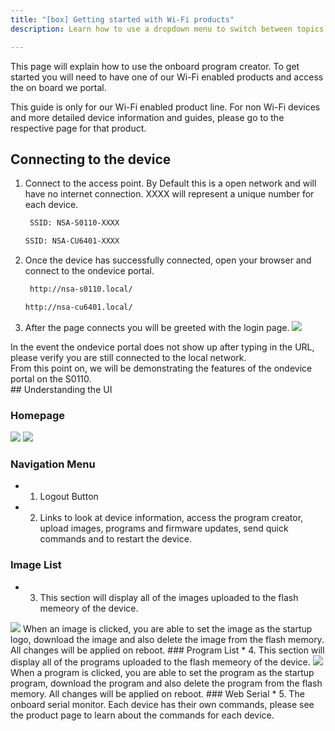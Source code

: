 ```yaml
---
title: "[box] Getting started with Wi-Fi products"
description: Learn how to use a dropdown menu to switch between topics in your Starlight website.

---
```



This page will explain how to use the onboard program creator. To get started you will need to have one of our Wi-Fi enabled products and access the on board we portal. 

<Aside>This guide is only for our Wi-Fi enabled product line. For non Wi-Fi devices and more detailed device information and guides, please go to the respective page for that product.</Aside>

## Connecting to the device

<Steps>

1. Connect to the access point. By Default this is a open network and will have no internet connection. XXXX will represent a unique number for each device. 

   <Tabs syncKey="S0110">

   <TabItem label="S0110">

   ```sh
	SSID: NSA-S0110-XXXX
   ```

   </TabItem>

   <TabItem label="CU6401">

	```sh
	SSID: NSA-CU6401-XXXX
   ```

   </TabItem>

   </Tabs>

2. Once the device has successfully connected, open your browser and connect to the ondevice portal.
	<Tabs syncKey="S0110">

   <TabItem label="S0110">

   ```sh
	http://nsa-s0110.local/
   ```

   </TabItem>

   <TabItem label="CU6401">

	```sh
	http://nsa-cu6401.local/
   ```

   </TabItem>

   </Tabs>

3. After the page connects you will be greeted with the login page. 
    <Image src="/assets/login.png" />

</Steps>

<Aside type="caution"> In the event the ondevice portal does not show up after typing in the URL, please verify you are still connected to the local network.</Aside>
<Aside>From this point on, we will be demonstrating the features of the ondevice portal on the S0110. </Aside>
<LinkCard title="S0110" href="/docs/products/solutions/s0110/"  description="More indepth information about the S0110 is available on the product page." />
## Understanding the UI

### Homepage
<Image src="/assets/home.jpg" />
<Image src="/assets/home2.jpg" />

### Navigation Menu
* 1. Logout Button
* 2. Links to look at device information, access the program creator, upload images, programs and firmware updates, send quick commands and to restart the device. 
### Image List
* 3. This section will display all of the images uploaded to the flash memeory of the device. 
<Image src="/assets/image_open.png" />
When an image is clicked, you are able to set the image as the startup logo, download the image and also delete the image from the flash memory. All changes will be applied on reboot.
### Program List
* 4. This section will display all of the programs uploaded to the flash memeory of the device. 
<Image src="/assets/program_open.png" />
When a program is clicked, you are able to set the program as the startup program, download the program and also delete the program from the flash memory. All changes will be applied on reboot.
### Web Serial
* 5. The onboard serial monitor. Each device has their own commands, please see the product page to learn about the commands for each device.